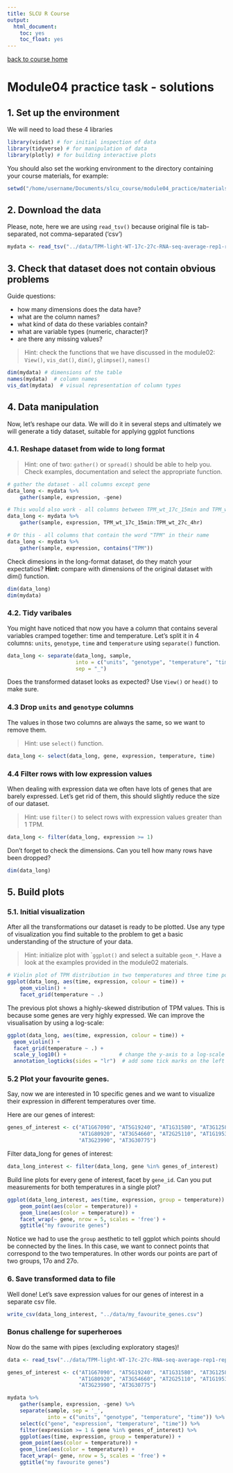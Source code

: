 ```yaml
---
title: SLCU R Course
output:
  html_document:
    toc: yes
    toc_float: yes
---
```


[back to course home](https://tavareshugo.github.io/slcu_r_course/)

# Module04 practice task - solutions

## 1. Set up the environment 

We will need to load these 4 libraries

```r
library(visdat) # for initial inspection of data
library(tidyverse) # for manipulation of data
library(plotly) # for building interactive plots
```

You should also set the working environment to the directory containing your 
course materials, for example:

```r
setwd("/home/username/Documents/slcu_course/module04_practice/materials")
```


## 2. Download the data

Please, note, here we are using `read_tsv()` because original file is
tab-separated, not comma-separated ('csv')

```r
mydata <- read_tsv("../data/TPM-light-WT-17c-27c-RNA-seq-average-rep1-rep2_misexpressed.tsv")
```

## 3. Check that dataset does not contain obvious problems

Guide questions:

- how many dimensions does the data have?
- what are the column names? 
- what kind of data do these variables contain?
- what are variable types (numeric, character)?
- are there any missing values?

> Hint: check the functions that we have discussed in the module02:
> ``View()``, ``vis_dat()``, ``dim()``, ``glimpse()``, ``names()``

```r
dim(mydata) # dimensions of the table
names(mydata)  # column names
vis_dat(mydata)  # visual representation of column types
```

## 4. Data manipulation

Now, let's reshape our data. We will do it in several steps and 
ultimately we will generate a tidy dataset, suitable for applying ggplot 
functions 

### 4.1. Reshape dataset from wide to long format

> Hint: one of two: ``gather()`` or ``spread()`` should be able to help you. 
> Check examples, documentation and select the appropriate function.

```r
# gather the dataset - all columns except gene
data_long <- mydata %>% 
    gather(sample, expression, -gene)

# This would also work - all columns between TPM_wt_17c_15min and TPM_wt_27c_4hr
data_long <- mydata %>% 
    gather(sample, expression, TPM_wt_17c_15min:TPM_wt_27c_4hr)

# Or this - all columns that contain the word "TPM" in their name
data_long <- mydata %>% 
    gather(sample, expression, contains("TPM"))
```

Check dimesions in the long-format dataset, do they match your expectatios? 
**Hint:** compare with dimensions of the original dataset with dim() function.

```r
dim(data_long)
dim(mydata)
```

### 4.2. Tidy varibales

You might have noticed that now you have a column that contains several 
variables cramped together: time and temperature. Let's split it in 4 
columns: ``units``, ``genotype``, ``time`` and ``temperature`` using ``separate()`` function.

```r
data_long <- separate(data_long, sample, 
                      into = c("units", "genotype", "temperature", "time"),
                      sep = "_")
```

Does the transformed dataset looks as expected? Use `View()` or `head()` to make sure.

### 4.3 Drop ``units`` and ``genotype`` columns 

The values in those two columns are always the same, so we want to remove them.

> Hint: use ``select()`` function.

```r
data_long <- select(data_long, gene, expression, temperature, time)
```


### 4.4 Filter rows with low expression values

When dealing with expression data we often have lots of genes that are barely 
expressed. Let's get rid of them, this should slightly reduce the size of our
dataset.

> Hint: use ``filter()`` to select rows with expression values greater than 1 TPM.

```r
data_long <- filter(data_long, expression >= 1)
```

Don't forget to check the dimensions. Can you tell how many rows have been 
dropped?

```r
dim(data_long)
```


## 5. Build plots

### 5.1. Initial visualization

After all the transformations our dataset is ready to be plotted. Use any type
of visualization you find suitable to the problem to get a basic understanding
of the structure  of your data. 

> Hint: initialize plot with ```ggplot()`` and select a suitable ``geom_*``. 
> Have a look at the examples provided in the module02 materials. 

```r
# Violin plot of TPM distribution in two temperatures and three time points
ggplot(data_long, aes(time, expression, colour = time)) +
    geom_violin() +
    facet_grid(temperature ~ .)
```

The previous plot shows a highly-skewed distribution of TPM values. This is because 
some genes are very highly expressed. We can improve the visualisation by using a 
log-scale:

```r
ggplot(data_long, aes(time, expression, colour = time)) +
  geom_violin() +
  facet_grid(temperature ~ .) +
  scale_y_log10() +                 # change the y-axis to a log-scale
  annotation_logticks(sides = "lr")  # add some tick marks on the left and right side
```

### 5.2 Plot your favourite genes.

Say, now we are interested in 10 specific genes and we want to visualize their 
expression in different temperatures over time.

Here are our genes of interest:

```r
genes_of_interest <- c("AT1G67090", "AT5G19240", "AT1G31580", "AT3G12580",
                       "AT1G80920", "AT3G54660", "AT2G25110", "AT1G19530",
                       "AT3G23990", "AT3G30775")
```

Filter data_long for genes of interest:

```r
data_long_interest <- filter(data_long, gene %in% genes_of_interest)
```

Build line plots for every gene of interest, facet by `gene_id`. Can you put
measurements for both temperatures in a single plot?

```r
ggplot(data_long_interest, aes(time, expression, group = temperature)) +
    geom_point(aes(color = temperature)) +
    geom_line(aes(color = temperature)) +
    facet_wrap(~ gene, nrow = 5, scales = 'free') +
    ggtitle("my favourite genes")
```    

Notice we had to use the `group` aesthetic to tell ggplot which points should be 
connected by the lines. In this case, we want to connect points that correspond to 
the two temperatures. In other words our points are part of two groups, 17o and 27o.


### 6. Save transformed data to file

Well done! Let's save expression values for our genes of interest in a separate csv file.

```r
write_csv(data_long_interest, "../data/my_favourite_genes.csv")
```


### Bonus challenge for superheroes

Now do the same with pipes (excluding exploratory stages)! 

```r
data <- read_tsv("../data/TPM-light-WT-17c-27c-RNA-seq-average-rep1-rep2_misexpressed.tsv")

genes_of_interest <- c("AT1G67090", "AT5G19240", "AT1G31580", "AT3G12580",
                       "AT1G80920", "AT3G54660", "AT2G25110", "AT1G19530",
                       "AT3G23990", "AT3G30775")

mydata %>% 
    gather(sample, expression, -gene) %>%
    separate(sample, sep = '_',
             into = c("units", "genotype", "temperature", "time")) %>%
    select(c("gene", "expression", "temperature", "time")) %>%
    filter(expression >= 1 & gene %in% genes_of_interest) %>%
    ggplot(aes(time, expression, group = temperature)) +
    geom_point(aes(color = temperature)) +
    geom_line(aes(color = temperature)) +
    facet_wrap(~ gene, nrow = 5, scales = 'free') +
    ggtitle("my favourite genes")

```



